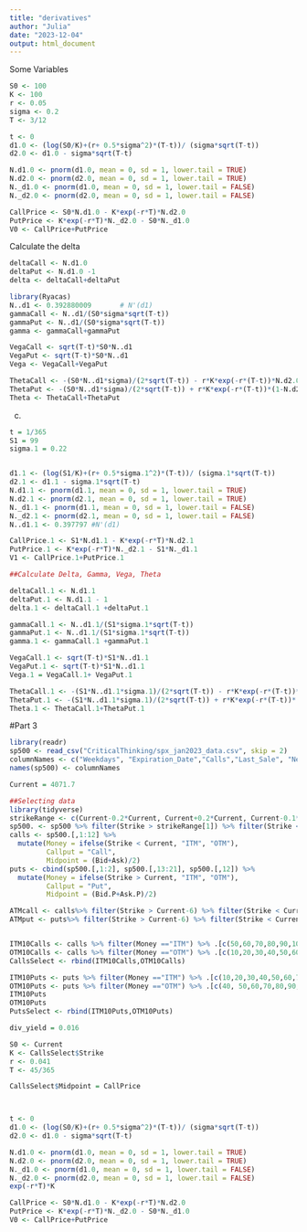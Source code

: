 ```yaml
---
title: "derivatives"
author: "Julia"
date: "2023-12-04"
output: html_document
---
```


Some Variables
```r
S0 <- 100
K <- 100
r <- 0.05
sigma <- 0.2
T <- 3/12

t <- 0
d1.0 <- (log(S0/K)+(r+ 0.5*sigma^2)*(T-t))/ (sigma*sqrt(T-t))
d2.0 <- d1.0 - sigma*sqrt(T-t)

N.d1.0 <- pnorm(d1.0, mean = 0, sd = 1, lower.tail = TRUE)
N.d2.0 <- pnorm(d2.0, mean = 0, sd = 1, lower.tail = TRUE)
N._d1.0 <- pnorm(d1.0, mean = 0, sd = 1, lower.tail = FALSE)
N._d2.0 <- pnorm(d2.0, mean = 0, sd = 1, lower.tail = FALSE)

CallPrice <- S0*N.d1.0 - K*exp(-r*T)*N.d2.0
PutPrice <- K*exp(-r*T)*N._d2.0 - S0*N._d1.0
V0 <- CallPrice+PutPrice
```

Calculate the delta
```r
deltaCall <- N.d1.0
deltaPut <- N.d1.0 -1
delta <- deltaCall+deltaPut

library(Ryacas)
N..d1 <- 0.392880009       # N'(d1)
gammaCall <- N..d1/(S0*sigma*sqrt(T-t))
gammaPut <- N..d1/(S0*sigma*sqrt(T-t))
gamma <- gammaCall+gammaPut

VegaCall <- sqrt(T-t)*S0*N..d1
VegaPut <- sqrt(T-t)*S0*N..d1
Vega <- VegaCall+VegaPut

ThetaCall <- -(S0*N..d1*sigma)/(2*sqrt(T-t)) - r*K*exp(-r*(T-t))*N.d2.0
ThetaPut <- -(S0*N..d1*sigma)/(2*sqrt(T-t)) + r*K*exp(-r*(T-t))*(1-N.d2.0)
Theta <- ThetaCall+ThetaPut
```

c)
```r
t = 1/365
S1 = 99
sigma.1 = 0.22


d1.1 <- (log(S1/K)+(r+ 0.5*sigma.1^2)*(T-t))/ (sigma.1*sqrt(T-t))
d2.1 <- d1.1 - sigma.1*sqrt(T-t)
N.d1.1 <- pnorm(d1.1, mean = 0, sd = 1, lower.tail = TRUE)
N.d2.1 <- pnorm(d2.1, mean = 0, sd = 1, lower.tail = TRUE)
N._d1.1 <- pnorm(d1.1, mean = 0, sd = 1, lower.tail = FALSE)
N._d2.1 <- pnorm(d2.1, mean = 0, sd = 1, lower.tail = FALSE)
N..d1.1 <- 0.397797 #N'(d1)

CallPrice.1 <- S1*N.d1.1 - K*exp(-r*T)*N.d2.1
PutPrice.1 <- K*exp(-r*T)*N._d2.1 - S1*N._d1.1
V1 <- CallPrice.1+PutPrice.1

##Calculate Delta, Gamma, Vega, Theta

deltaCall.1 <- N.d1.1
deltaPut.1 <- N.d1.1 - 1
delta.1 <- deltaCall.1 +deltaPut.1

gammaCall.1 <- N..d1.1/(S1*sigma.1*sqrt(T-t))
gammaPut.1 <- N..d1.1/(S1*sigma.1*sqrt(T-t))
gamma.1 <- gammaCall.1 +gammaPut.1

VegaCall.1 <- sqrt(T-t)*S1*N..d1.1
VegaPut.1 <- sqrt(T-t)*S1*N..d1.1
Vega.1 = VegaCall.1+ VegaPut.1

ThetaCall.1 <- -(S1*N..d1.1*sigma.1)/(2*sqrt(T-t)) - r*K*exp(-r*(T-t))*N.d2.1
ThetaPut.1 <- -(S1*N..d1.1*sigma.1)/(2*sqrt(T-t)) + r*K*exp(-r*(T-t))*(1-N.d2.1)
Theta.1 <- ThetaCall.1+ThetaPut.1
```

#Part 3
```r
library(readr)
sp500 <- read_csv("CriticalThinking/spx_jan2023_data.csv", skip = 2)
columnNames <- c("Weekdays", "Expiration_Date","Calls","Last_Sale", "Net", "Bid", "Ask", "Volume", "Delta", "Gamma", "Open_Interest", "Strike", "Puts", "Last_Sale.P", "Net.P", "Bid.P", "Ask.P", "Volume.P", "Delta.P", "Gamma.P", "Open_Interest.P")
names(sp500) <- columnNames
```

```r
Current = 4071.7

##Selecting data
library(tidyverse)
strikeRange <- c(Current-0.2*Current, Current+0.2*Current, Current-0.1*Current, Current+0.1*Current)
sp500. <- sp500 %>% filter(Strike > strikeRange[1]) %>% filter(Strike < strikeRange[2])
calls <- sp500.[,1:12] %>% 
  mutate(Money = ifelse(Strike < Current, "ITM", "OTM"), 
         Callput = "Call",
         Midpoint = (Bid+Ask)/2)
puts <- cbind(sp500.[,1:2], sp500.[,13:21], sp500.[,12]) %>% 
  mutate(Money = ifelse(Strike > Current, "ITM", "OTM"), 
         Callput = "Put",
         Midpoint = (Bid.P+Ask.P)/2)

ATMcall <- calls%>% filter(Strike > Current-6) %>% filter(Strike < Current+6)
ATMput <- puts%>% filter(Strike > Current-6) %>% filter(Strike < Current+6)


ITM10Calls <- calls %>% filter(Money =="ITM") %>% .[c(50,60,70,80,90,100,110,120,130, 140),]
OTM10Calls <- calls %>% filter(Money =="OTM") %>% .[c(10,20,30,40,50,60,70,80,90,96),]
CallsSelect <- rbind(ITM10Calls,OTM10Calls)

ITM10Puts <- puts %>% filter(Money =="ITM") %>% .[c(10,20,30,40,50,60,70,80,85,90),]
OTM10Puts <- puts %>% filter(Money =="OTM") %>% .[c(40, 50,60,70,80,90,100,110,120,130),]
ITM10Puts
OTM10Puts
PutsSelect <- rbind(ITM10Puts,OTM10Puts)
```

```r
div_yield = 0.016 

S0 <- Current
K <- CallsSelect$Strike
r <- 0.041
T <- 45/365

CallsSelect$Midpoint = CallPrice



t <- 0
d1.0 <- (log(S0/K)+(r+ 0.5*sigma^2)*(T-t))/ (sigma*sqrt(T-t))
d2.0 <- d1.0 - sigma*sqrt(T-t)

N.d1.0 <- pnorm(d1.0, mean = 0, sd = 1, lower.tail = TRUE)
N.d2.0 <- pnorm(d2.0, mean = 0, sd = 1, lower.tail = TRUE)
N._d1.0 <- pnorm(d1.0, mean = 0, sd = 1, lower.tail = FALSE)
N._d2.0 <- pnorm(d2.0, mean = 0, sd = 1, lower.tail = FALSE)
exp(-r*T)*K

CallPrice <- S0*N.d1.0 - K*exp(-r*T)*N.d2.0
PutPrice <- K*exp(-r*T)*N._d2.0 - S0*N._d1.0
V0 <- CallPrice+PutPrice
```








